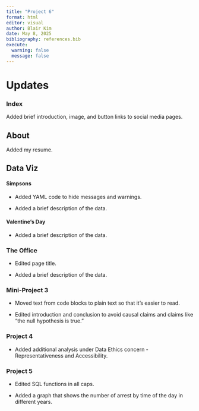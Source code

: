```yaml
---
title: "Project 6"
format: html
editor: visual
author: Blair Kim
date: May 8, 2025
bibliography: references.bib
execute: 
  warning: false
  message: false
---
```


# Updates

### Index

Added brief introduction, image, and button links to social media pages.

## About 

Added my resume.

## Data Viz

#### Simpsons

-   Added YAML code to hide messages and warnings.

-   Added a brief description of the data.

#### Valentine's Day

-   Added a brief description of the data.

### The Office

-   Edited page title.

-   Added a brief description of the data.

### Mini-Project 3

-   Moved text from code blocks to plain text so that it's easier to read.

-   Edited introduction and conclusion to avoid causal claims and claims like "the null hypothesis is true."

### Project 4

-   Added additional analysis under Data Ethics concern - Representativeness and Accessibility.

### Project 5

-   Edited SQL functions in all caps.

-   Added a graph that shows the number of arrest by time of the day in different years.
